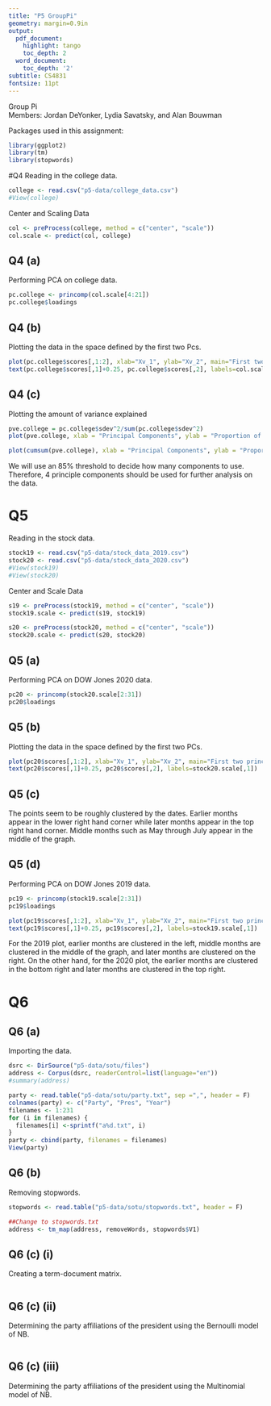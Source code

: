---
title: "P5 GroupPi"
geometry: margin=0.9in
output:
  pdf_document:
    highlight: tango
    toc_depth: 2
  word_document:
    toc_depth: '2'
subtitle: CS4831
fontsize: 11pt
---
Group Pi  
Members: Jordan DeYonker, Lydia Savatsky, and Alan Bouwman

Packages used in this assignment:
```{r packages, message = FALSE, warning = FALSE, attr.source='.numberLines'}
library(ggplot2)
library(tm)
library(stopwords)
```

#Q4
Reading in the college data.
```{r, eval = TRUE}
college <- read.csv("p5-data/college_data.csv")
#View(college)
```
Center and Scaling Data
```{r, eval = TRUE}
col <- preProcess(college, method = c("center", "scale"))
col.scale <- predict(col, college)
```

## Q4 (a)
Performing PCA on college data.
```{r, eval = TRUE}
pc.college <- princomp(col.scale[4:21])
pc.college$loadings
```

## Q4 (b)
Plotting the data in the space defined by the first two Pcs.
```{r, eval = TRUE}
plot(pc.college$scores[,1:2], xlab="Xv_1", ylab="Xv_2", main="First two principal component scores")
text(pc.college$scores[,1]+0.25, pc.college$scores[,2], labels=col.scale[,3])
```

## Q4 (c) 
Plotting the amount of variance explained
```{r, eval = TRUE}
pve.college = pc.college$sdev^2/sum(pc.college$sdev^2)
plot(pve.college, xlab = "Principal Components", ylab = "Proportion of Variance Explained", ylim = c(0,1), type='b')

plot(cumsum(pve.college), xlab = "Principal Components", ylab = "Proportion of Cumulative Proportion of Variance Explained", ylim = c(0,1), type='b')

```
We will use an 85% threshold to decide how many components to use. Therefore, 4 principle components should be used for further analysis on the data.

# Q5
Reading in the stock data.
```{r, eval = TRUE}
stock19 <- read.csv("p5-data/stock_data_2019.csv")
stock20 <- read.csv("p5-data/stock_data_2020.csv")
#View(stock19)
#View(stock20)
```
Center and Scale Data
```{r}
s19 <- preProcess(stock19, method = c("center", "scale"))
stock19.scale <- predict(s19, stock19)

s20 <- preProcess(stock20, method = c("center", "scale"))
stock20.scale <- predict(s20, stock20)
```

## Q5 (a)
Performing PCA on DOW Jones 2020 data.
```{r, eval = TRUE}
pc20 <- princomp(stock20.scale[2:31])
pc20$loadings
```

## Q5 (b)
Plotting the data in the space defined by the first two PCs.
```{r, eval = TRUE}
plot(pc20$scores[,1:2], xlab="Xv_1", ylab="Xv_2", main="First two principal component scores")
text(pc20$scores[,1]+0.25, pc20$scores[,2], labels=stock20.scale[,1])

```

## Q5 (c)
The points seem to be roughly clustered by the dates. Earlier months appear in the lower right hand corner while later months appear in the top right hand corner. Middle months such as May through July appear in the middle of the graph.


## Q5 (d)
Performing PCA on DOW Jones 2019 data.
```{r, eval = TRUE}
pc19 <- princomp(stock19.scale[2:31])
pc19$loadings

plot(pc19$scores[,1:2], xlab="Xv_1", ylab="Xv_2", main="First two principal component scores")
text(pc19$scores[,1]+0.25, pc19$scores[,2], labels=stock19.scale[,1])

```
For the 2019 plot, earlier months are clustered in the left, middle months are clustered in the middle of the graph, and later months are clustered on the right. On the other hand, for the 2020 plot, the earlier months are clustered in the bottom right and later months are clustered in the top right. 

# Q6

## Q6 (a)
Importing the data.
```{r, eval = TRUE}
dsrc <- DirSource("p5-data/sotu/files")
address <- Corpus(dsrc, readerControl=list(language="en"))
#summary(address)

party <- read.table("p5-data/sotu/party.txt", sep =",", header = F)
colnames(party) <- c("Party", "Pres", "Year")
filenames <- 1:231
for (i in filenames) {
  filenames[i] <-sprintf("a%d.txt", i)
}
party <- cbind(party, filenames = filenames)
View(party)
```

## Q6 (b)
Removing stopwords.
```{r, eval = TRUE}
stopwords <- read.table("p5-data/sotu/stopwords.txt", header = F)

##Change to stopwords.txt
address <- tm_map(address, removeWords, stopwords$V1)
```

## Q6 (c) (i)
Creating a term-document matrix. 
```{r, eval = TRUE}

```

## Q6 (c) (ii)
Determining the party affiliations of the president using the Bernoulli model of NB. 
```{r, eval = TRUE}

```

## Q6 (c) (iii)
Determining the party affiliations of the president using the Multinomial model of NB. 
```{r, eval = TRUE}

```
